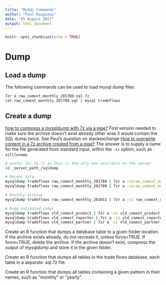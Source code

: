 ```yaml
---
title: "MySQL Commands"
author: "Paul Rougieux"
date: "25 August 2017"
output: html_document
---
```


```r
knitr::opts_chunk$set(echo = TRUE)
```


# Dump

## Load a dump
The following commands can be used to load mysql dump files:
```bash
7zr e raw_comext_monthly_201708.sql.7z
cat raw_comext_monthly_201708.sql | mysql tradeflows
```


## Create a dump
[how to compress a mysqldump with 7z via a pipe?](https://unix.stackexchange.com/questions/232006/how-to-compress-a-mysql-dump-using-7z-via-a-pipe)
First version needed to make sure the archive doesn't exist already 
other wise it would contain the SQL dump twice.
See Paul's question on stackexchange 
[How to overwrite content in a 7z archive created from a pipe?](https://unix.stackexchange.com/questions/386913/how-to-overwrite-content-in-a-7z-archive-created-from-a-pipe)
The answer is to supply a name for the file generated from standard input, 
within the `-si` option, such as `-sifilename`.
```bash
# prefer 7zr to 7z as this is the only one available on the server
cd _server_path_/sqldump

# Recent data
mysqldump tradeflows raw_comext_monthly_201708 | 7zr a -siraw_comext_monthly_201708.sql raw_comext_monthly_201708.sql.7z
mysqldump tradeflows raw_comext_monthly_201709 | 7zr a -siraw_comext_monthly_201709.sql raw_comext_monthly_201709.sql.7z

# Monthly archive
mysqldump tradeflows raw_comext_monthly_2016S1 | 7zr a -si raw_comext_monthly_2016S1.sql.7z

# Dump validated codes
mysqldump tradeflows vld_comext_product | 7zr a -si vld_comext_product.sql.7z
mysqldump tradeflows vld_comext_reporter | 7zr a -si vld_comext_reporter.sql.7z
mysqldump tradeflows vld_comext_partner | 7zr a -si vld_comext_partner.sql.7z
```

Create an R function that dumps a database table to a given folder location.
If the archive exists already, do not recreate it, unless force=TRUE.
    If force=TRUE, delete the archive.
If the archive doesn't exist, 
compress the output of mysqldump and store it in the given folder.

Create an R function that dumps all tables in the trade flows database, 
each table in a separate .sql.7z file.

Create an R function that dumps all tables containing a given pattern in 
their names, such as "monthly" or "yearly".
